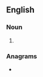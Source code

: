 ==English==

===Noun===
{{head|en|noun form}}

# {{plural of|balanda|lang=en}}

===Anagrams===
* {{anagrams|en|a=aaabdlns|bandalas}}